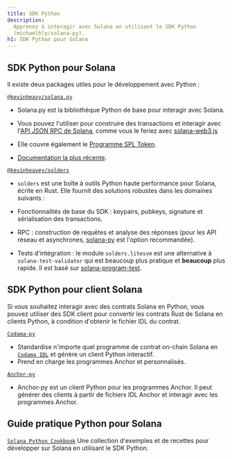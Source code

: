 ```yaml
---
title: SDK Python
description:
  Apprenez à interagir avec Solana en utilisant le SDK Python
  (michaelhly/solana-py).
h1: SDK Python pour Solana
---
```


## SDK Python pour Solana

Il existe deux packages utiles pour le développement avec Python :

[`@kevinheavy/solana.py`](https://github.com/michaelhly/solana-py)

- Solana.py est la bibliothèque Python de base pour interagir avec Solana.
- Vous pouvez l'utiliser pour construire des transactions et interagir avec
  l'[API JSON RPC de Solana](/docs/rpc), comme vous le feriez avec
  [solana-web3.js](https://github.com/solana-labs/solana-web3.js/)

- Elle couvre également le [Programme SPL Token](https://spl.solana.com/token).

- [Documentation la plus récente](https://michaelhly.github.io/solana-py/).

[`@kevinheavey/solders`](https://github.com/kevinheavey/solders)

- `solders` est une boîte à outils Python haute performance pour Solana, écrite
  en Rust. Elle fournit des solutions robustes dans les domaines suivants :

- Fonctionnalités de base du SDK : keypairs, pubkeys, signature et sérialisation
  des transactions.
- RPC : construction de requêtes et analyse des réponses (pour les API réseau et
  asynchrones,
  [solana-py](https://michaelhly.github.io/solana-py/rpc/async_api/) est
  l'option recommandée).
- Tests d'intégration : le module `solders.litesvm` est une alternative à
  `solana-test-validator` qui est beaucoup plus pratique et **beaucoup** plus
  rapide. Il est basé sur
  [solana-program-test](https://crates.io/crates/solana-program-test).

## SDK Python pour client Solana

Si vous souhaitez interagir avec des contrats Solana en Python, vous pouvez
utiliser des SDK client pour convertir les contrats Rust de Solana en clients
Python, à condition d'obtenir le fichier IDL du contrat.

[`Codama-py`](https://www.npmjs.com/package/codama-py)

- Standardise n'importe quel programme de contrat on-chain Solana en
  [`Codama IDL`](https://github.com/codama-idl/codama) et génère un client
  Python interactif.
- Prend en charge les programmes Anchor et personnalisés.

[`Anchor-py`](https://github.com/kevinheavey/anchorpy)

- Anchor-py est un client Python pour les programmes Anchor. Il peut générer des
  clients à partir de fichiers IDL Anchor et interagir avec les programmes
  Anchor.

## Guide pratique Python pour Solana

[`Solana Python Cookbook`](/developers/cookbook) Une collection d'exemples et de
recettes pour développer sur Solana en utilisant le SDK Python.

